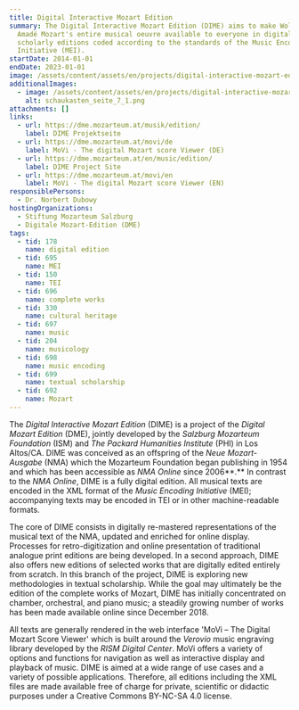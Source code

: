 ```yaml
---
title: Digital Interactive Mozart Edition
summary: The Digital Interactive Mozart Edition (DIME) aims to make Wolfgang
  Amadé Mozart's entire musical oeuvre available to everyone in digital
  scholarly editions coded according to the standards of the Music Encoding
  Initiative (MEI).
startDate: 2014-01-01
endDate: 2023-01-01
image: /assets/content/assets/en/projects/digital-interactive-mozart-edition/dme-musik2.png
additionalImages:
  - image: /assets/content/assets/en/projects/digital-interactive-mozart-edition/additionalImages/schaukasten_seite_7_1.png
    alt: schaukasten_seite_7_1.png
attachments: []
links:
  - url: https://dme.mozarteum.at/musik/edition/
    label: DIME Projektseite
  - url: https://dme.mozarteum.at/movi/de
    label: MoVi - The digital Mozart score Viewer (DE)
  - url: https://dme.mozarteum.at/en/music/edition/
    label: DIME Project Site
  - url: https://dme.mozarteum.at/movi/en
    label: MoVi - The digital Mozart score Viewer (EN)
responsiblePersons:
  - Dr. Norbert Dubowy
hostingOrganizations:
  - Stiftung Mozarteum Salzburg
  - Digitale Mozart-Edition (DME)
tags:
  - tid: 178
    name: digital edition
  - tid: 695
    name: MEI
  - tid: 150
    name: TEI
  - tid: 696
    name: complete works
  - tid: 330
    name: cultural heritage
  - tid: 697
    name: music
  - tid: 204
    name: musicology
  - tid: 698
    name: music encoding
  - tid: 699
    name: textual scholarship
  - tid: 692
    name: Mozart
---
```

The _Digital Interactive Mozart Edition_ (DIME) is a project of the _Digital Mozart Edition_ (DME), jointly developed by the _Salzburg Mozarteum Foundation_ (ISM) and _The Packard Humanities Institute_ (PHI) in Los Altos/CA. DIME was conceived as an offspring of the _Neue Mozart-Ausgabe_ (NMA) which the Mozarteum Foundation began publishing in 1954 and which has been accessible as _NMA Online_ since 2006**.** In contrast to the _NMA Online_, DIME is a fully digital edition. All musical texts are encoded in the XML format of the _Music Encoding Initiative_ (MEI); accompanying texts may be encoded in TEI or in other machine-readable formats.

The core of DIME consists in digitally re-mastered representations of the musical text of the NMA, updated and enriched for online display. Processes for retro-digitization and online presentation of traditional analogue print editions are being developed. In a second approach, DIME also offers new editions of selected works that are digitally edited entirely from scratch. In this branch of the project, DIME is exploring new methodologies in textual scholarship. While the goal may ultimately be the edition of the complete works of Mozart, DIME has initially concentrated on chamber, orchestral, and piano music; a steadily growing number of works has been made available online since December 2018.

All texts are generally rendered in the web interface 'MoVi – The Digital Mozart Score Viewer' which is built around the _Verovio_ music engraving library developed by the _RISM Digital Center_. MoVi offers a variety of options and functions for navigation as well as interactive display and playback of music. DIME is aimed at a wide range of use cases and a variety of possible applications. Therefore, all editions including the XML files are made available free of charge for private, scientific or didactic purposes under a Creative Commons BY-NC-SA 4.0 license.
